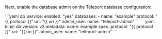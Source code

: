 Next, enable the database admin on the Teleport database configuration:

<Tabs>
<TabItem label="Static config">
```yaml
db_service:
  enabled: "yes"
  databases:
  - name: "example"
    protocol: "{{ protocol }}"
    uri: "{{ uri }}"
    admin_user:
      name: "teleport-admin"
```
</TabItem>
<TabItem label="Dynamic resource">
```yaml
kind: db
version: v3
metadata:
  name: example
spec:
  protocol: "{{ protocol }}"
  uri: "{{ uri }}"
  admin_user:
    name: "teleport-admin"
```
</TabItem>
</Tabs>

